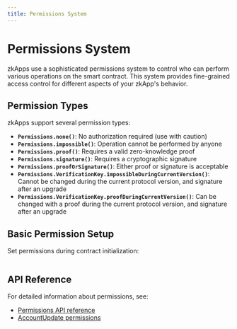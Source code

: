 ```yaml
---
title: Permissions System
---
```


# Permissions System

zkApps use a sophisticated permissions system to control who can perform various operations on the smart contract. This system provides fine-grained access control for different aspects of your zkApp's behavior.

## Permission Types

zkApps support several permission types:

- **`Permissions.none()`**: No authorization required (use with caution)
- **`Permissions.impossible()`**: Operation cannot be performed by anyone
- **`Permissions.proof()`**: Requires a valid zero-knowledge proof
- **`Permissions.signature()`**: Requires a cryptographic signature
- **`Permissions.proofOrSignature()`**: Either proof or signature is acceptable
- **`Permissions.VerificationKey.impossibleDuringCurrentVersion()`**: Cannot be changed during the current protocol version, and signature after an upgrade
- **`Permissions.VerificationKey.proofDuringCurrentVersion()`**: Can be changed with a proof during the current protocol version, and signature after an upgrade

## Basic Permission Setup

Set permissions during contract initialization:

```ts file=../snippets/zkapps/permissions/permissions.ts start=start_basic_permissions end=end_basic_permissions
```

## API Reference

For detailed information about permissions, see:
- [Permissions API reference](/docs/api-reference/variables/Permissions.mdx)
- [AccountUpdate permissions](/docs/api-reference/interfaces/Permissions.mdx)